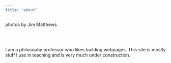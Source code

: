 ```yaml
---
title: "about"
---
```


<script src="randomPhoto.js"></script>
<div class="photo-credit">photos by Jim Matthews</div>



<br><br>

I am a philosophy professor who likes building webpages. This site is mostly stuff I use in teaching and is very much under construction.
